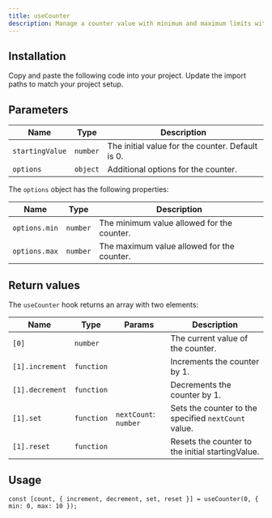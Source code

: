 ---
title: useCounter
description: Manage a counter value with minimum and maximum limits with useCounter.
---

<ComponentPreview name="demos/hooks/use-counter" />

## Installation

<Steps>
  <Step>Copy and paste the following code into your project.</Step>
  <ComponentSource name="hooks/use-counter" />
  <Step>Update the import paths to match your project setup.</Step>
</Steps>

## Parameters

| Name            | Type     | Description                                      |
| --------------- | -------- | ------------------------------------------------ |
| `startingValue` | `number` | The initial value for the counter. Default is 0. |
| `options`       | `object` | Additional options for the counter.              |

The `options` object has the following properties:

| Name          | Type     | Description                                |
| ------------- | -------- | ------------------------------------------ |
| `options.min` | `number` | The minimum value allowed for the counter. |
| `options.max` | `number` | The maximum value allowed for the counter. |

## Return values

The `useCounter` hook returns an array with two elements:

| Name            | Type       | Params                | Description                                          |
| --------------- | ---------- | --------------------- | ---------------------------------------------------- |
| `[0]`           | `number`   |                       | The current value of the counter.                    |
| `[1].increment` | `function` |                       | Increments the counter by 1.                         |
| `[1].decrement` | `function` |                       | Decrements the counter by 1.                         |
| `[1].set`       | `function` | `nextCount`: `number` | Sets the counter to the specified `nextCount` value. |
| `[1].reset`     | `function` |                       | Resets the counter to the initial startingValue.     |

## Usage

```tsx
const [count, { increment, decrement, set, reset }] = useCounter(0, { min: 0, max: 10 });
```
